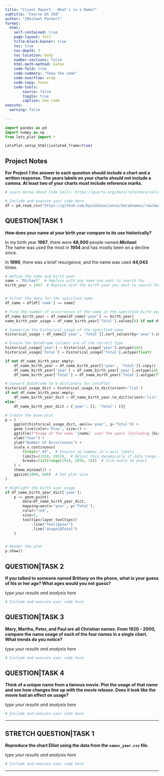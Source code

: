 ```yaml
---
title: "Client Report - What's in a Name?"
subtitle: "Course DS 250"
author: "[Michael Parker]"
format:
  html:
    self-contained: true
    page-layout: full
    title-block-banner: true
    toc: true
    toc-depth: 3
    toc-location: body
    number-sections: false
    html-math-method: katex
    code-fold: true
    code-summary: "Show the code"
    code-overflow: wrap
    code-copy: hover
    code-tools:
        source: false
        toggle: true
        caption: See code
execute: 
  warning: false
    
---
```


```python
import pandas as pd
import numpy as np
from lets_plot import *

LetsPlot.setup_html(isolated_frame=True)
```


## Project Notes

__For Project 1 the answer to each question should include a chart **and** a written response. The years labels on your charts should not include a comma. At least **two** of your charts must include reference marks.__  

```python
# Learn morea about Code Cells: https://quarto.org/docs/reference/cells/cells-jupyter.html

# Include and execute your code here
df = pd.read_csv("https://github.com/byuidatascience/data4names/raw/master/data-raw/names_year/names_year.csv")
```

## QUESTION|TASK 1

__How does your name at your birth year compare to its use historically?__

In my birth year __1967__, there were __48,900__ people named ___Michael___.  
The name was used the most in __1954__ and has mostly been on a decline since.  

In __1990__, there was a brief resurgence, and the name was used __44,043__ times.

```python

# Define the name and birth year
name = "Michael"  # Replace with any name you want to search for
birth_year = 1967  # Replace with the birth year you want to search for


# Filter the data for the specified name
df_name = df[df['name'] == name]

# Find the number of occurrences of the name in the specified birth year
df_name_birth_year = df_name[df_name['year'] == birth_year]
name_birth_year_usage = df_name_birth_year['Total'].values[0] if not df_name_birth_year.empty else 0

# Summarize the historical usage of the specified name
historical_usage = df_name[['year', 'Total']].sort_values(by='year').copy()

# Ensure the DataFrame columns are of the correct type
historical_usage['year'] = historical_usage['year'].astype(int)
historical_usage['Total'] = historical_usage['Total'].astype(float)

if not df_name_birth_year.empty:
    df_name_birth_year = df_name_birth_year[['year', 'Total']].copy()
    df_name_birth_year['year'] = df_name_birth_year['year'].astype(int)
    df_name_birth_year['Total'] = df_name_birth_year['Total'].astype(float)

# Convert DataFrame to a dictionary for LetsPlot
historical_usage_dict = historical_usage.to_dict(orient='list')
if not df_name_birth_year.empty:
    df_name_birth_year_dict = df_name_birth_year.to_dict(orient='list')
else:
    df_name_birth_year_dict = {'year': [], 'Total': []}

# Create the base plot
p = (
    ggplot(historical_usage_dict, aes(x='year', y='Total')) +
    geom_line(color='blue', size=1) +
    ggtitle(f"Usage of the name '{name}' over the years (Including {birth_year})") +
    xlab("Year") +
    ylab("Number of Occurrences") +
    scale_x_continuous(
        format=".0f",  # Ensures no commas in x-axis labels
        limits=(1910, 2015),  # Adjust this dynamically if data range changes
        breaks=list(range(1910, 2016, 10))  # Tick every 10 years
    ) +
    theme_minimal() +
    ggsize(1000, 600)  # Set plot size
)

# Highlight the birth year usage
if df_name_birth_year_dict['year']:
    p += geom_point(
        data=df_name_birth_year_dict,
        mapping=aes(x='year', y='Total'),
        color='red',
        size=5,
        tooltips=layer_tooltips()
            .line("Year|@year")
            .line("Usage|@Total")
    )


# Render the plot
p.show()


```


## QUESTION|TASK 2

__If you talked to someone named Brittany on the phone, what is your guess of his or her age? What ages would you not guess?__

_type your results and analysis here_

```python
# Include and execute your code here


```


## QUESTION|TASK 3

__Mary, Martha, Peter, and Paul are all Christian names. From 1920 - 2000, compare the name usage of each of the four names in a single chart. What trends do you notice?__

_type your results and analysis here_

```python
# Include and execute your code here

```



## QUESTION|TASK 4

__Think of a unique name from a famous movie. Plot the usage of that name and see how changes line up with the movie release. Does it look like the movie had an effect on usage?__  

_type your results and analysis here_

```python
# Include and execute your code here


```

---

## STRETCH QUESTION|TASK 1

__Reproduce the chart Elliot using the data from the `names_year.csv` file.__ 

_type your results and analysis here_

```python
# Include and execute your code here


```


---
